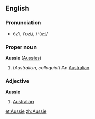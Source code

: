 ==English==
===Pronunciation===
*ŏz'i, /ˈɒzi/, /<tt>"Qzi</tt>/

===Proper noun===
'''Aussie''' ([[Aussies]])

#(''Australian'', ''colloquial'') An [[Australian]].

===Adjective===
'''Aussie'''

# [[Australian]]

[[et:Aussie]]
[[zh:Aussie]]